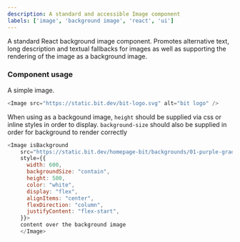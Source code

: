 ```yaml
---
description: A standard and accessible Image component
labels: ['image', 'background image', 'react', 'ui']
---
```



A standard React background image component. Promotes alternative text, long description and textual fallbacks for images as 
well as supporting the rendering of the image as a background image.

### Component usage

A simple image.

```js live
<Image src="https://static.bit.dev/bit-logo.svg" alt="bit logo" />
```

When using as a backgound image, `height` should be supplied via css or inline styles in order to display. `background-size` should also be supplied in order for background to render correctly
```js live
<Image isBackground
    src="https://static.bit.dev/homepage-bit/backgrounds/01-purple-gradient.svg"
    style={{
      width: 600,
      backgroundSize: "contain",
      height: 500,
      color: "white",
      display: "flex",
      alignItems: "center",
      flexDirection: "column",
      justifyContent: "flex-start",
    }}>
    content over the background image
    </Image>
```
